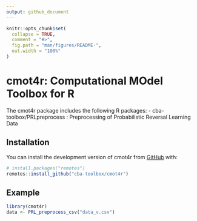 ```yaml
---
output: github_document
---
```


<!-- README.md is generated from README.Rmd. Please edit that file -->

```r
knitr::opts_chunk$set(
  collapse = TRUE,
  comment = "#>",
  fig.path = "man/figures/README-",
  out.width = "100%"
)
```

# cmot4r: Computational MOdel Toolbox for R

<!-- badges: start -->
<!-- badges: end -->

The cmot4r package includes the following R packages:
- cba-toolbox/PRLpreprocess : Preprocessing of Probabilistic Reversal Learning Data

## Installation

You can install the development version of cmot4r from [GitHub](https://github.com/) with:

``` r
# install.packages("remotes")
remotes::install_github("cba-toolbox/cmot4r")
```

## Example

``` r
library(cmot4r)
data <- PRL_preprocess_csv("data_v.csv")
```
